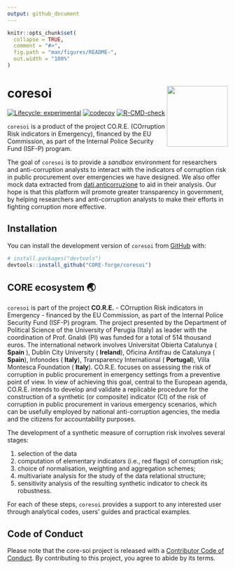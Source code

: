 ```yaml
---
output: github_document
---
```


<!-- README.md is generated from README.Rmd. Please edit that file -->

```r
knitr::opts_chunk$set(
  collapse = TRUE,
  comment = "#>",
  fig.path = "man/figures/README-",
  out.width = "100%"
)
```

# coresoi <img src="man/figures/logo.png" align="right" height="139" />

<!-- badges: start -->
[![Lifecycle: experimental](https://img.shields.io/badge/lifecycle-experimental-orange.svg)](https://lifecycle.r-lib.org/articles/stages.html#experimental)
[![codecov](https://codecov.io/gh/CORE-forge/coresoi/branch/main/graph/badge.svg?token=DGJ8P5BZNH)](https://codecov.io/gh/CORE-forge/coresoi)
[![R-CMD-check](https://github.com/CORE-forge/coresoi/actions/workflows/check-standard.yaml/badge.svg)](https://github.com/CORE-forge/coresoi/actions/workflows/R-CMD-check.yaml)
<!-- badges: end -->

`coresoi` is a product of the project CO.R.E. (COrruption Risk indicators in Emergency), financed by the EU Commission, as part of the Internal Police Security Fund (ISF-P) program.

The goal of `coresoi` is to provide a _sandbox_ environment for researchers and anti-corruption analysts to interact with the indicators of corruption risk in public procurement over emergencies we have designed. We also offer mock data extracted from [dati.anticorruzione](https://dati.anticorruzione.it/index.html#/home) to aid in their analysis. Our hope is that this platform will promote greater transparency in government, by helping researchers and anti-corruption analysts to make their efforts in fighting corruption more effective.

## Installation

You can install the development version of `coresoi` from [GitHub](https://github.com/) with:

``` r
# install.packages("devtools")
devtools::install_github("CORE-forge/coresoi")
```

## CORE ecosystem 🌏

`coresoi` is part of the project __CO.R.E.__ - COrruption Risk indicators in Emergency - financed by the EU Commission, as part of the Internal Police Security Fund (ISF-P) program. The project presented by the Department of Political Science of the University of Perugia (Italy) as leader with the coordination of Prof. Gnaldi (PI) was funded for a total of 514 thousand euros. The international network involves Universitat Obierta Catalunya ( __Spain__ ), Dublin City University ( __Ireland__), Oficina Antifrau de Catalunya ( __Spain__), Infonodes ( __Italy__), Transparency International ( __Portugal__), Villa Montesca Foundation ( __Italy__). 
CO.R.E. focuses on assessing the risk of corruption in public procurement in emergency settings from a preventive point of view. In view of achieving this goal, central to the European agenda, CO.R.E. intends to develop and validate a replicable procedure for the construction of a synthetic (or composite) indicator (CI) of the risk of corruption in public procurement in various emergency scenarios, which can be usefully employed by national anti-corruption agencies, the media and the citizens for accountability purposes. 

The development of a synthetic measure of corruption risk involves several stages:
 
1. selection of the data 
1. computation of elementary indicators (i.e., red flags) of corruption risk; 
1. choice of normalisation, weighting and aggregation schemes;
1. multivariate analysis for the study of the data relational structure;
1. sensitivity analysis of the resulting synthetic indicator to check its robustness. 

For each of these steps, `coresoi` provides a support to any interested user through analytical codes, users’ guides and practical examples.


## Code of Conduct

Please note that the core-soi project is released with a [Contributor Code of Conduct](https://contributor-covenant.org/version/2/1/CODE_OF_CONDUCT.html). By contributing to this project, you agree to abide by its terms.
